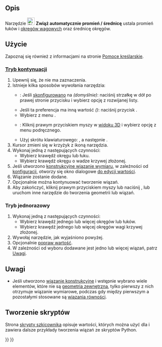 <languages/>

{{Docnav/pl
|[[Sketcher_ConstrainDiameter/pl|Wiązanie średnicy]]
|[[Sketcher_ConstrainRadius/pl|Wiązanie promienia]]
|[[Sketcher_Workbench/pl|środowisko pracy Szkicownik]]
|IconL=Sketcher_ConstrainDiameter.svg
|IconR=Sketcher_ConstrainRadius.svg
|IconC=Workbench_Sketcher.svg
}}

{{GuiCommand/pl
|Name=Sketcher ConstrainRadiam
|Name/pl=Szkicownik: Zwiąż automatycznie promień / średnicę
|MenuLocation=Szkic → Wiązania szkicownika → Zwiąż automatycznie promień / średnicę
|Workbenches=[[Sketcher_Workbench/pl|Szkicownik]],
|Shortcut={{KEY|K}} {{KEY|S}}
|Version=0.20
|SeeAlso=[[Sketcher_ConstrainRadius/pl|Wiązanie promienia]], [[Sketcher_ConstrainDiameter/pl|Wiązanie średnicy]]
}}

<span id="Description"></span>
==Opis==

Narzędzie [[Image:Sketcher_ConstrainRadiam.svg|24px]] '''Zwiąż automatycznie promień / średnicę''' ustala promień łuków i [[Sketcher_CreateBSpline/pl#Uwagi|okręgów wagowych]] oraz średnicę okręgów.

<span id="Usage"></span>
==Użycie==

Zapoznaj się również z informacjami na stronie [[Sketcher_Workbench/pl#Pomoce_kreślarskie|Pomoce kreślarskie]].

<span id="Continue_mode"></span>
===[[Sketcher_Workbench/pl#Tryby_kontynuacji|Tryb kontynuacji]]===

# Upewnij się, że nie ma zaznaczenia.
# Istnieje kilka sposobów wywołania narzędzia:
#* {{Version/pl|1.0}}: Jeśli {{MenuCommand|Wiązania wymiarów}} [[Sketcher_Preferences/pl#Ogólne|skonfigurowano]] na {{Value|Narzędzie pojedyncze}} ''(domyślnie)'': naciśnij strzałkę w dół po prawej stronie przycisku {{Button|[[Image:Sketcher_Dimension.svg||x16px]][[Image:Toolbar_flyout_arrow.svg|x16px]]}} i wybierz opcję {{MenuCommand|[[Image:Sketcher_ConstrainRadiam.svg|16px]] Zwiąż automatycznie promień / średnicę}} z rozwijanej listy.
#* Jeśli ta preferencja ma inną wartość ''({{VersionMinus/pl|0.21}})'': naciśnij przycisk {{Button|[[Image:Sketcher_ConstrainRadiam.svg|16px]] '''Zwiąż automatycznie promień / średnicę'''}}.
#* Wybierz z menu {{MenuCommand|Szkic → Wiązania szkicownika → [[Image:Sketcher_ConstrainRadiam.svg|16px]] Zwiąż automatycznie promień / średnicę}}.
#* {{Version/pl|1.0}}: Kliknij prawym przyciskiem myszy w [[3D_view/pl|widoku 3D]] i wybierz opcję {{MenuCommand|Wymiar → [[Image:Sketcher_ConstrainRadiam.svg|16px]] Zwiąż automatycznie promień / średnicę}} z menu podręcznego.
#* Użyj skrótu klawiaturowego: {{KEY|K}}, a następnie {{KEY|S}}.
# Kursor zmieni się w krzyżyk z ikoną narzędzia.
# Wykonaj jedną z następujących czynności:
#* Wybierz krawędź okręgu lub łuku.
#* Wybierz krawędź okręgu o wadze krzywej złożonej.
# Jeśli utworzono [[Sketcher_ToggleDrivingConstraint/pl|konstrukcyjne wiązanie wymiaru]], w zależności od [[Sketcher_Preferences/pl#Wyświetlanie|konfiguracji]], otworzy się okno dialogowe [[Sketcher_Workbench/pl#Edycja_wiązań|do edycji wartości]].
# Wiązanie zostanie dodane.
# Opcjonalnie można kontynuować tworzenie wiązań.
# Aby zakończyć, kliknij prawym przyciskiem myszy lub naciśnij {{KEY|Esc}}, lub uruchom inne narzędzie do tworzenia geometrii lub wiązań.

<span id="Run-once_mode"></span>
===Tryb jednorazowy===

# Wykonaj jedną z następujących czynności:
#* Wybierz krawędź jednego lub więcej okręgów lub łuków.
#* Wybierz krawędź jednego lub więcej okręgów wagi krzywej złożonej.
# Wywołaj narzędzie, jak wyjaśniono powyżej.
# Opcjonalnie [[Sketcher_Workbench/pl#Edycja_wiązań|popraw wartość]].
# W zależności od wyboru dodawane jest jedno lub więcej wiązań, patrz [[#Uwagi|Uwagi]].

<span id="Notes"></span>
==Uwagi==

* Jeśli utworzono [[Sketcher_ToggleDrivingConstraint/pl|wiązanie konstrukcyjne]] i wstępnie wybrano wiele elementów, które nie są [[Sketcher_External/pl|geometria zewnętrzną]], tylko pierwszy z nich otrzymuje wiązanie wymiarowe, podczas gdy między pierwszym a pozostałymi stosowane są [[Sketcher_ConstrainEqual/pl|wiązania równości]].

<span id="Scripting"></span>
==Tworzenie skryptów==

{{Code|code=
Sketch.addConstraint(Sketcher.Constraint('Radius', ArcOrCircle, App.Units.Quantity('123.0 mm')))
Sketch.addConstraint(Sketcher.Constraint('Diameter', ArcOrCircle, App.Units.Quantity('246.0 mm')))
}}

Strona [[Sketcher_scripting/pl|skrypty szkicownika]] opisuje wartości, których można użyć dla {{incode|ArcOrCircle}} i zawiera dalsze przykłady tworzenia wiązań ze skryptów Python.


{{Docnav/pl
|[[Sketcher_ConstrainDistance/pl|Wiązanie odległości]]
|[[Sketcher_ConstrainRadius/pl|Wiązanie promienia]]
|[[Sketcher_Workbench/pl|środowisko pracy Szkicownik]]
|IconL=Sketcher_ConstrainDistance.svg
|IconR=Sketcher_ConstrainRadius.svg
|IconC=Workbench_Sketcher.svg
}}

{{Sketcher_Tools_navi{{#translation:}}}}
{{Userdocnavi{{#translation:}}}}